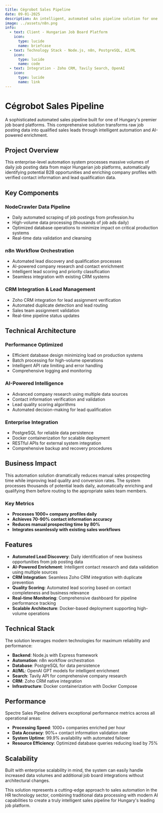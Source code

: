 ```yaml
---
title: Cégrobot Sales Pipeline
date: 09-01-2025
description: An intelligent, automated sales pipeline solution for one of Hungary's leading job board, featuring AI-powered lead enrichment and CRM integration.
image: ../assets/n8n.png
info:
  - text: Client - Hungarian Job Board Platform
    icon: 
      type: lucide 
      name: briefcase
  - text: Technology Stack - Node.js, n8n, PostgreSQL, AI/ML
    icon: 
      type: lucide 
      name: code
  - text: Integration - Zoho CRM, Tavily Search, OpenAI
    icon: 
      type: lucide 
      name: link
---
```


# Cégrobot Sales Pipeline

A sophisticated automated sales pipeline built for one of Hungary's premier job board platforms. This comprehensive solution transforms raw job posting data into qualified sales leads through intelligent automation and AI-powered enrichment.

## Project Overview

This enterprise-level automation system processes massive volumes of daily job posting data from major Hungarian job platforms, automatically identifying potential B2B opportunities and enriching company profiles with verified contact information and lead qualification data.

## Key Components

### NodeCrawler Data Pipeline
- Daily automated scraping of job postings from profession.hu
- High-volume data processing (thousands of job ads daily)
- Optimized database operations to minimize impact on critical production systems
- Real-time data validation and cleansing

### n8n Workflow Orchestration
- Automated lead discovery and qualification processes
- AI-powered company research and contact enrichment
- Intelligent lead scoring and priority classification
- Seamless integration with existing CRM systems

### CRM Integration & Lead Management
- Zoho CRM integration for lead assignment verification
- Automated duplicate detection and lead routing
- Sales team assignment validation
- Real-time pipeline status updates

## Technical Architecture

### Performance Optimized
- Efficient database design minimizing load on production systems
- Batch processing for high-volume operations
- Intelligent API rate limiting and error handling
- Comprehensive logging and monitoring

### AI-Powered Intelligence
- Advanced company research using multiple data sources
- Contact information verification and validation
- Lead quality scoring algorithms
- Automated decision-making for lead qualification

### Enterprise Integration
- PostgreSQL for reliable data persistence
- Docker containerization for scalable deployment
- RESTful APIs for external system integration
- Comprehensive backup and recovery procedures

## Business Impact

This automation solution dramatically reduces manual sales prospecting time while improving lead quality and conversion rates. The system processes thousands of potential leads daily, automatically enriching and qualifying them before routing to the appropriate sales team members.

### Key Metrics
- **Processes 1000+ company profiles daily**
- **Achieves 70-90% contact information accuracy**
- **Reduces manual prospecting time by 80%**
- **Integrates seamlessly with existing sales workflows**

## Features

- **Automated Lead Discovery**: Daily identification of new business opportunities from job posting data
- **AI-Powered Enrichment**: Intelligent contact research and data validation using multiple sources
- **CRM Integration**: Seamless Zoho CRM integration with duplicate prevention
- **Quality Scoring**: Automated lead scoring based on contact completeness and business relevance
- **Real-time Monitoring**: Comprehensive dashboard for pipeline performance tracking
- **Scalable Architecture**: Docker-based deployment supporting high-volume operations

## Technical Stack

The solution leverages modern technologies for maximum reliability and performance:

- **Backend**: Node.js with Express framework
- **Automation**: n8n workflow orchestration
- **Database**: PostgreSQL for data persistence
- **AI/ML**: OpenAI GPT models for intelligent enrichment
- **Search**: Tavily API for comprehensive company research
- **CRM**: Zoho CRM native integration
- **Infrastructure**: Docker containerization with Docker Compose

## Performance

Spectre Sales Pipeline delivers exceptional performance metrics across all operational areas:

- **Processing Speed**: 1000+ companies enriched per hour
- **Data Accuracy**: 90%+ contact information validation rate
- **System Uptime**: 99.9% availability with automated failover
- **Resource Efficiency**: Optimized database queries reducing load by 75%

## Scalability

Built with enterprise scalability in mind, the system can easily handle increased data volumes and additional job board integrations without architectural changes.

This solution represents a cutting-edge approach to sales automation in the HR technology sector, combining traditional data processing with modern AI capabilities to create a truly intelligent sales pipeline for Hungary's leading job platform.

